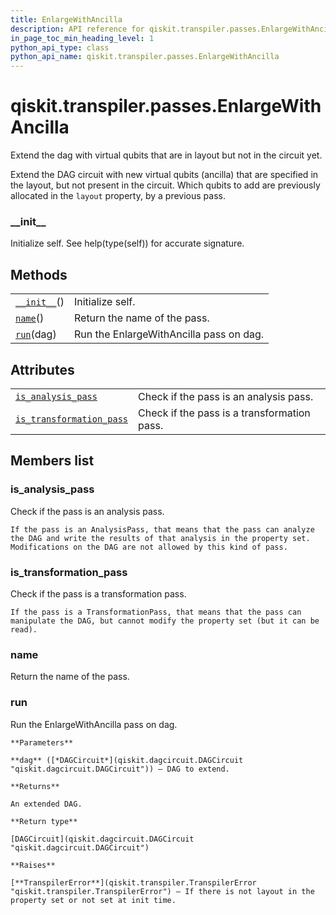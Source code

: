 ```yaml
---
title: EnlargeWithAncilla
description: API reference for qiskit.transpiler.passes.EnlargeWithAncilla
in_page_toc_min_heading_level: 1
python_api_type: class
python_api_name: qiskit.transpiler.passes.EnlargeWithAncilla
---
```


# qiskit.transpiler.passes.EnlargeWithAncilla

<Class id="qiskit.transpiler.passes.EnlargeWithAncilla" isDedicatedPage={true} github="https://github.com/qiskit/qiskit/tree/stable/0.17/qiskit/transpiler/passes/layout/enlarge_with_ancilla.py" signature="EnlargeWithAncilla(*args, **kwargs)" modifiers="class">
  Extend the dag with virtual qubits that are in layout but not in the circuit yet.

  Extend the DAG circuit with new virtual qubits (ancilla) that are specified in the layout, but not present in the circuit. Which qubits to add are previously allocated in the `layout` property, by a previous pass.

  ### \_\_init\_\_

  <Function id="qiskit.transpiler.passes.EnlargeWithAncilla.__init__" signature="__init__()">
    Initialize self. See help(type(self)) for accurate signature.
  </Function>

  ## Methods

  |                                                                                                                              |                                         |
  | ---------------------------------------------------------------------------------------------------------------------------- | --------------------------------------- |
  | [`__init__`](#qiskit.transpiler.passes.EnlargeWithAncilla.__init__ "qiskit.transpiler.passes.EnlargeWithAncilla.__init__")() | Initialize self.                        |
  | [`name`](#qiskit.transpiler.passes.EnlargeWithAncilla.name "qiskit.transpiler.passes.EnlargeWithAncilla.name")()             | Return the name of the pass.            |
  | [`run`](#qiskit.transpiler.passes.EnlargeWithAncilla.run "qiskit.transpiler.passes.EnlargeWithAncilla.run")(dag)             | Run the EnlargeWithAncilla pass on dag. |

  ## Attributes

  |                                                                                                                                                                      |                                             |
  | -------------------------------------------------------------------------------------------------------------------------------------------------------------------- | ------------------------------------------- |
  | [`is_analysis_pass`](#qiskit.transpiler.passes.EnlargeWithAncilla.is_analysis_pass "qiskit.transpiler.passes.EnlargeWithAncilla.is_analysis_pass")                   | Check if the pass is an analysis pass.      |
  | [`is_transformation_pass`](#qiskit.transpiler.passes.EnlargeWithAncilla.is_transformation_pass "qiskit.transpiler.passes.EnlargeWithAncilla.is_transformation_pass") | Check if the pass is a transformation pass. |

  ## Members list

  ### is\_analysis\_pass

  <Attribute id="qiskit.transpiler.passes.EnlargeWithAncilla.is_analysis_pass">
    Check if the pass is an analysis pass.

    If the pass is an AnalysisPass, that means that the pass can analyze the DAG and write the results of that analysis in the property set. Modifications on the DAG are not allowed by this kind of pass.
  </Attribute>

  ### is\_transformation\_pass

  <Attribute id="qiskit.transpiler.passes.EnlargeWithAncilla.is_transformation_pass">
    Check if the pass is a transformation pass.

    If the pass is a TransformationPass, that means that the pass can manipulate the DAG, but cannot modify the property set (but it can be read).
  </Attribute>

  ### name

  <Function id="qiskit.transpiler.passes.EnlargeWithAncilla.name" signature="name()">
    Return the name of the pass.
  </Function>

  ### run

  <Function id="qiskit.transpiler.passes.EnlargeWithAncilla.run" signature="run(dag)">
    Run the EnlargeWithAncilla pass on dag.

    **Parameters**

    **dag** ([*DAGCircuit*](qiskit.dagcircuit.DAGCircuit "qiskit.dagcircuit.DAGCircuit")) – DAG to extend.

    **Returns**

    An extended DAG.

    **Return type**

    [DAGCircuit](qiskit.dagcircuit.DAGCircuit "qiskit.dagcircuit.DAGCircuit")

    **Raises**

    [**TranspilerError**](qiskit.transpiler.TranspilerError "qiskit.transpiler.TranspilerError") – If there is not layout in the property set or not set at init time.
  </Function>
</Class>

